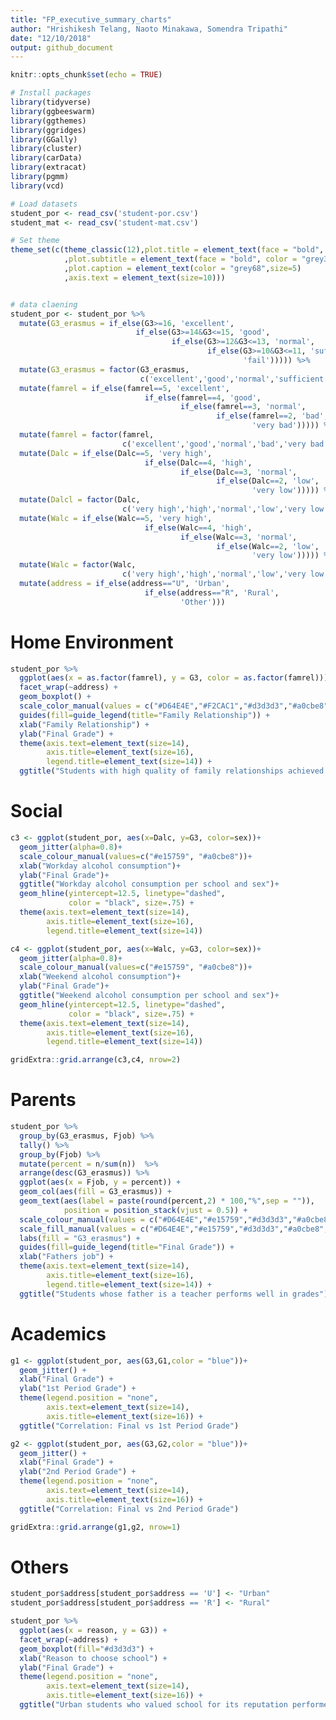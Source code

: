 ```yaml
---
title: "FP_executive_summary_charts"
author: "Hrishikesh Telang, Naoto Minakawa, Somendra Tripathi"
date: "12/10/2018"
output: github_document
---
```


```r
knitr::opts_chunk$set(echo = TRUE)
```

```r
# Install packages
library(tidyverse)
library(ggbeeswarm)
library(ggthemes)
library(ggridges)
library(GGally)
library(cluster)
library(carData)
library(extracat)
library(pgmm)
library(vcd)

# Load datasets
student_por <- read_csv('student-por.csv')
student_mat <- read_csv('student-mat.csv')

# Set theme
theme_set(c(theme_classic(12),plot.title = element_text(face = "bold", size = 12) 
            ,plot.subtitle = element_text(face = "bold", color = "grey35", size = 11) 
            ,plot.caption = element_text(color = "grey68",size=5)
            ,axis.text = element_text(size=10)))


# data claening
student_por <- student_por %>%
  mutate(G3_erasmus = if_else(G3>=16, 'excellent',
                            if_else(G3>=14&G3<=15, 'good',
                                    if_else(G3>=12&G3<=13, 'normal',
                                            if_else(G3>=10&G3<=11, 'sufficient',
                                                    'fail'))))) %>%
  mutate(G3_erasmus = factor(G3_erasmus,
                             c('excellent','good','normal','sufficient','fail'))) %>%
  mutate(famrel = if_else(famrel==5, 'excellent',
                              if_else(famrel==4, 'good',
                                      if_else(famrel==3, 'normal',
                                              if_else(famrel==2, 'bad',
                                                      'very bad'))))) %>%
  mutate(famrel = factor(famrel,
                         c('excellent','good','normal','bad','very bad'))) %>%
  mutate(Dalc = if_else(Dalc==5, 'very high',
                              if_else(Dalc==4, 'high',
                                      if_else(Dalc==3, 'normal',
                                              if_else(Dalc==2, 'low',
                                                      'very low'))))) %>%
  mutate(Dalcl = factor(Dalc,
                         c('very high','high','normal','low','very low'))) %>%
  mutate(Walc = if_else(Walc==5, 'very high',
                              if_else(Walc==4, 'high',
                                      if_else(Walc==3, 'normal',
                                              if_else(Walc==2, 'low',
                                                      'very low'))))) %>%
  mutate(Walc = factor(Walc,
                         c('very high','high','normal','low','very low'))) %>%
  mutate(address = if_else(address=="U", 'Urban',
                              if_else(address=="R", 'Rural',
                                      'Other')))
```

# Home Environment
```r
student_por %>%
  ggplot(aes(x = as.factor(famrel), y = G3, color = as.factor(famrel))) +
  facet_wrap(~address) +
  geom_boxplot() +
  scale_color_manual(values = c("#D64E4E","#F2CAC1","#d3d3d3","#a0cbe8","#4e79a7")) +
  guides(fill=guide_legend(title="Family Relationship")) +
  xlab("Family Relationship") +
  ylab("Final Grade") +
  theme(axis.text=element_text(size=14),
        axis.title=element_text(size=16),
        legend.title=element_text(size=14)) +
  ggtitle("Students with high quality of family relationships achieved high grades")
```

# Social
```r
c3 <- ggplot(student_por, aes(x=Dalc, y=G3, color=sex))+
  geom_jitter(alpha=0.8)+
  scale_colour_manual(values=c("#e15759", "#a0cbe8"))+
  xlab("Workday alcohol consumption")+
  ylab("Final Grade")+
  ggtitle("Workday alcohol consumption per school and sex")+
  geom_hline(yintercept=12.5, linetype="dashed", 
             color = "black", size=.75) +
  theme(axis.text=element_text(size=14),
        axis.title=element_text(size=16),
        legend.title=element_text(size=14))

c4 <- ggplot(student_por, aes(x=Walc, y=G3, color=sex))+
  geom_jitter(alpha=0.8)+
  scale_colour_manual(values=c("#e15759", "#a0cbe8"))+
  xlab("Weekend alcohol consumption")+
  ylab("Final Grade")+
  ggtitle("Weekend alcohol consumption per school and sex")+
  geom_hline(yintercept=12.5, linetype="dashed", 
             color = "black", size=.75) +
  theme(axis.text=element_text(size=14),
        axis.title=element_text(size=16),
        legend.title=element_text(size=14))

gridExtra::grid.arrange(c3,c4, nrow=2)
```

# Parents
```r
student_por %>% 
  group_by(G3_erasmus, Fjob) %>%
  tally() %>%
  group_by(Fjob) %>%
  mutate(percent = n/sum(n))  %>%
  arrange(desc(G3_erasmus)) %>%
  ggplot(aes(x = Fjob, y = percent)) + 
  geom_col(aes(fill = G3_erasmus)) +
  geom_text(aes(label = paste(round(percent,2) * 100,"%",sep = "")),
            position = position_stack(vjust = 0.5)) +
  scale_colour_manual(values = c("#D64E4E","#e15759","#d3d3d3","#a0cbe8","#4e79a7")) +
  scale_fill_manual(values = c("#D64E4E","#e15759","#d3d3d3","#a0cbe8","#4e79a7")) +
  labs(fill = "G3_erasmus") +
  guides(fill=guide_legend(title="Final Grade")) +
  xlab("Fathers job") +
  theme(axis.text=element_text(size=14),
        axis.title=element_text(size=16),
        legend.title=element_text(size=14)) +
  ggtitle("Students whose father is a teacher performs well in grades")
```

# Academics
```r
g1 <- ggplot(student_por, aes(G3,G1,color = "blue"))+
  geom_jitter() + 
  xlab("Final Grade") +
  ylab("1st Period Grade") +
  theme(legend.position = "none",
        axis.text=element_text(size=14),
        axis.title=element_text(size=16)) +
  ggtitle("Correlation: Final vs 1st Period Grade")

g2 <- ggplot(student_por, aes(G3,G2,color = "blue"))+
  geom_jitter() + 
  xlab("Final Grade") +
  ylab("2nd Period Grade") +
  theme(legend.position = "none",
        axis.text=element_text(size=14),
        axis.title=element_text(size=16)) +
  ggtitle("Correlation: Final vs 2nd Period Grade")

gridExtra::grid.arrange(g1,g2, nrow=1)
```

# Others
```r
student_por$address[student_por$address == 'U'] <- "Urban"
student_por$address[student_por$address == 'R'] <- "Rural"

student_por %>%
  ggplot(aes(x = reason, y = G3)) +
  facet_wrap(~address) +
  geom_boxplot(fill="#d3d3d3") +
  xlab("Reason to choose school") +
  ylab("Final Grade") +
  theme(legend.position = "none",
        axis.text=element_text(size=14),
        axis.title=element_text(size=16)) +
  ggtitle("Urban students who valued school for its reputation performed better")
```
